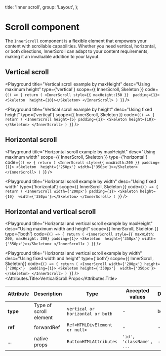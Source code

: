 
  title: 'Inner scroll',
  group: 'Layout',
};

# Scroll component

The `InnerScroll` component is a flexible element that empowers your content with scrollable capabilities.
Whether you need vertical, horizontal, or both directions, InnerScroll can adapt to your content requirements, making it an invaluable addition to your layout.

## Vertical scroll

<Playground
  title="Vertical scroll example by maxHeight"
  desc="Using maximum height"
  type={'vertical'}
  scope={{ InnerScroll, Skeleton }}
  code={`
() => {
  return (
    <InnerScroll style={{ maxHeight:150 }}  padding={1}>
     <Skeleton  height={10}></Skeleton>
    </InnerScroll>
  )
}
`}
/>

<Playground
  title="Vertical scroll example by height"
  desc="Using fixed height"
  type={'vertical'}
  scope={{ InnerScroll, Skeleton }}
  code={`
() => {
  return (
    <InnerScroll height={5} padding={1}>
      <Skeleton height={10}></Skeleton>
    </InnerScroll>
  )
}
`}
/>

## Horizontal scroll

<Playground
  title="Horizontal scroll example by maxHeight"
  desc="Using maximum width"
  scope={{ InnerScroll, Skeleton }}
  type={'horizontal'}
  code={`
() => {
  return (
    <InnerScroll style={{ maxWidth:200 }} padding={1}>
     <Skeleton  height={'250px'} width={'350px'}></Skeleton>
    </InnerScroll>
  )
}
`}
/>

<Playground
  title="Horizontal scroll example by width"
  desc="Using fixed width"
  type={'horizontal'}
  scope={{ InnerScroll, Skeleton }}
  code={`
() => {
  return (
    <InnerScroll width={'200px'} padding={1}>
      <Skeleton height={10}  width={'350px'}></Skeleton>
    </InnerScroll>
  )
}
`}
/>

## Horizontal and vertical scroll

<Playground
  title="Horizontal and vertical scroll example by maxHeight"
  desc="Using maximum width and height"
  scope={{ InnerScroll, Skeleton }}
  type={'both'}
  code={`
() => {
  return (
    <InnerScroll style={{ maxWidth: 200, maxHeight: 200} padding={1}>
     <Skeleton  height={'350px'} width={'350px'}></Skeleton>
    </InnerScroll>
  )
}
`}
/>

<Playground
  title="Horizontal and vertical scroll example by width"
  desc="Using fixed width and height"
  type={'both'}
  scope={{ InnerScroll, Skeleton}}
  code={`
() => {
  return (
    <InnerScroll width={'200px'} height={'200px'}  padding={1}>
      <Skeleton height={'350px'}  width={'350px'}></Skeleton>
    </InnerScroll>
  )
}
`}
/>
<Attributes edit="/pages/components/scroll.mdx">
<Attributes.Title>VerticalScroll.Props</Attributes.Title>

| Attribute | Description            | Type                             | Accepted values          | Default |
| --------- | ---------------------- | -------------------------------- | ------------------------ | ------- |
| **type**  | Type of scroll element | `vertical or horizontal or both` | -                        | `both`  |
| **ref**   | forwardRef             | `Ref<HTMLDivElement or null>`    | -                        | -       |
| ...       | native props           | `ButtonHTMLAttributes`           | `'id', 'className', ...` | -       |

</Attributes>

